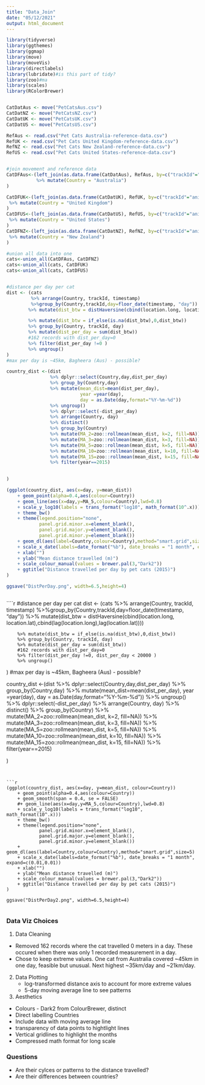 ```yaml
---
title: "Data_Join"
date: "05/12/2021"
output: html_document
---
```


```r
library(tidyverse)
library(ggthemes)
library(ggmap)
library(move)
library(moveVis)
library(directlabels)
library(lubridate)#is this part of tidy?
library(zoo)#ma
library(scales)
library(RColorBrewer)


CatDatAus <- move("PetCatsAus.csv") 
CatDatNZ <- move("PetCatsNZ.csv")  
CatDatUK <- move("PetCatsUK.csv") 
CatDatUS <- move("PetCatsUS.csv")  

RefAus <- read.csv("Pet Cats Australia-reference-data.csv")
RefUK <- read.csv("Pet Cats United Kingdom-reference-data.csv")
RefNZ <- read.csv("Pet Cats New Zealand-reference-data.csv")
RefUS <- read.csv("Pet Cats United States-reference-data.csv")


#join movement and reference data
CatDFAus<-(left_join(as.data.frame(CatDatAus), RefAus, by=c("trackId"="animal.id"))
           %>% mutate(Country = "Australia")
)

CatDFUK<-(left_join(as.data.frame(CatDatUK), RefUK, by=c("trackId"="animal.id"))
 %>% mutate(Country = "United Kingdom")
)
CatDFUS<-(left_join(as.data.frame(CatDatUS), RefUS, by=c("trackId"="animal.id"))
 %>% mutate(Country = "United States")
)
CatDFNZ<-(left_join(as.data.frame(CatDatNZ), RefNZ, by=c("trackId"="animal.id"))
 %>% mutate(Country = "New Zealand")
)

#union all data into one 
cats<-union_all(CatDFAus, CatDFNZ)
cats<-union_all(cats, CatDFUK)
cats<-union_all(cats, CatDFUS)


#distance per day per cat
dist <- (cats
         %>% arrange(Country, trackId, timestamp)
         %>%group_by(Country,trackId,day=floor_date(timestamp, "day"))
        %>% mutate(dist_btw = distHaversine(cbind(location.long, location.lat),cbind(lag(location.long),lag(location.lat))))

        %>% mutate(dist_btw = if_else(is.na(dist_btw),0,dist_btw))
        %>% group_by(Country, trackId, day)
        %>% mutate(dist_per_day = sum(dist_btw))
        #162 records with dist_per_day=0
        %>% filter(dist_per_day !=0 )
        %>% ungroup()
)
#max per day is ~45km, Bagheera (Aus) - possible?

country_dist <-(dist
                %>% dplyr::select(Country,day,dist_per_day)
                %>% group_by(Country,day)
                %>% mutate(mean_dist=mean(dist_per_day),
                           year =year(day),
                           day = as.Date(day,format="%Y-%m-%d"))
                %>% ungroup()
                %>% dplyr::select(-dist_per_day)
                %>% arrange(Country, day)
                %>% distinct()
                %>% group_by(Country)
                %>% mutate(MA_2=zoo::rollmean(mean_dist, k=2, fill=NA))
                %>% mutate(MA_3=zoo::rollmean(mean_dist, k=3, fill=NA))
                %>% mutate(MA_5=zoo::rollmean(mean_dist, k=5, fill=NA))
                %>% mutate(MA_10=zoo::rollmean(mean_dist, k=10, fill=NA))
                %>% mutate(MA_15=zoo::rollmean(mean_dist, k=15, fill=NA))
                %>% filter(year==2015)

  
)


```


```r


(ggplot(country_dist, aes(x=day, y=mean_dist))
    + geom_point(alpha=0.4,aes(colour=Country))
    + geom_line(aes(x=day,y=MA_5,colour=Country),lwd=0.8)
    + scale_y_log10(labels = trans_format("log10", math_format(10^.x)))
    + theme_bw()
    + theme(legend.position="none",
            panel.grid.minor.x=element_blank(),
            panel.grid.major.y=element_blank(),
            panel.grid.minor.y=element_blank())
    + geom_dl(aes(label=Country,colour=Country),method="smart.grid",size=5)
    + scale_x_date(labels=date_format("%b"), date_breaks = "1 month", expand=c(0.01,0.01))
    + xlab("")
    + ylab("Mean distance travelled (m)")
    + scale_colour_manual(values = brewer.pal(3,"Dark2"))
    + ggtitle("Distance travelled per day by pet cats (2015)")
)

ggsave("DistPerDay.png", width=6.5,height=4)



```

````r
#distance per day per cat
dist <- (cats
         %>% arrange(Country, trackId, timestamp)
         %>%group_by(Country,trackId,day=floor_date(timestamp, "day"))
        %>% mutate(dist_btw = distHaversine(cbind(location.long, location.lat),cbind(lag(location.long),lag(location.lat))))

        %>% mutate(dist_btw = if_else(is.na(dist_btw),0,dist_btw))
        %>% group_by(Country, trackId, day)
        %>% mutate(dist_per_day = sum(dist_btw))
        #162 records with dist_per_day=0
        %>% filter(dist_per_day !=0, dist_per_day < 20000 )
        %>% ungroup()
)
#max per day is ~45km, Bagheera (Aus) - possible?

country_dist <-(dist
                %>% dplyr::select(Country,day,dist_per_day)
                %>% group_by(Country,day)
                %>% mutate(mean_dist=mean(dist_per_day),
                           year =year(day),
                           day = as.Date(day,format="%Y-%m-%d"))
                %>% ungroup()
                %>% dplyr::select(-dist_per_day)
                %>% arrange(Country, day)
                %>% distinct()
                %>% group_by(Country)
                %>% mutate(MA_2=zoo::rollmean(mean_dist, k=2, fill=NA))
                %>% mutate(MA_3=zoo::rollmean(mean_dist, k=3, fill=NA))
                %>% mutate(MA_5=zoo::rollmean(mean_dist, k=5, fill=NA))
                %>% mutate(MA_10=zoo::rollmean(mean_dist, k=10, fill=NA))
                %>% mutate(MA_15=zoo::rollmean(mean_dist, k=15, fill=NA))
                %>% filter(year==2015)

  
)


```


```r

(ggplot(country_dist, aes(x=day, y=mean_dist, colour=Country))
    + geom_point(alpha=0.4,aes(colour=Country))
    + geom_smooth(span = 0.4, se = FALSE)
    #+ geom_line(aes(x=day,y=MA_5,colour=Country),lwd=0.8)
    + scale_y_log10(labels = trans_format("log10", math_format(10^.x)))
    + theme_bw()
    + theme(legend.position="none",
            panel.grid.minor.x=element_blank(),
            panel.grid.major.y=element_blank(),
            panel.grid.minor.y=element_blank())
    + geom_dl(aes(label=Country,colour=Country),method="smart.grid",size=5)
    + scale_x_date(labels=date_format("%b"), date_breaks = "1 month", expand=c(0.01,0.01))
    + xlab("")
    + ylab("Mean distance travelled (m)")
    + scale_colour_manual(values = brewer.pal(3,"Dark2"))
    + ggtitle("Distance travelled per day by pet cats (2015)")
)

ggsave("DistPerDay2.png", width=6.5,height=4)


```
### Data Viz Choices

1. Data Cleaning
  * Removed 162 records where the cat travelled 0 meters in a day. These occured when there was only 1 recorded measurement in a day.
  * Chose to keep extreme values. One cat from Australia covered ~45km in one day, feasible but unusual. Next highest ~35km/day and ~21km/day.
2. Data Plotting
   * log-transformed distance axis to account for more extreme values
   * 5-day moving average line to see patterns
2. Aesthetics
  * Colours - Dark2 from ColourBrewer, distinct
  * Direct labelling Countries
  * Include data with moving average line
  * transparency of data points to hightlight lines
  * Vertical gridlines to highlight the months
  * Compressed math format for long scale
  
### Questions 

* Are their cylces or patterns to the distance travelled? 
* Are their differences between countries?